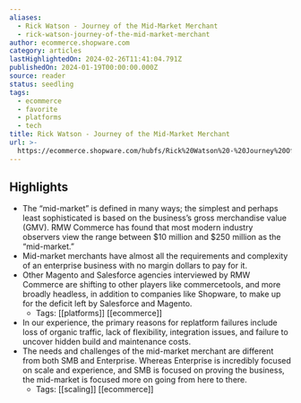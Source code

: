 ```yaml
---
aliases:
  - Rick Watson - Journey of the Mid-Market Merchant
  - rick-watson-journey-of-the-mid-market-merchant
author: ecommerce.shopware.com
category: articles
lastHighlightedOn: 2024-02-26T11:41:04.791Z
publishedOn: 2024-01-19T00:00:00.000Z
source: reader
status: seedling
tags:
  - ecommerce
  - favorite
  - platforms
  - tech
title: Rick Watson - Journey of the Mid-Market Merchant
url: >-
  https://ecommerce.shopware.com/hubfs/Rick%20Watson%20-%20Journey%20Of%20The%20Mid-Market%20Merchant.pdf?_gl=1*kbml45*_ga*NjA0OTUxNTQ1LjE3MDgwMTA3NTk.*_ga_9JLJ6GGB76*MTcwODAxMDc1OS4xLjEuMTcwODAxMDc5NS4wLjAuMA..
---
```

## Highlights

- The “mid-market” is defined in many ways; the simplest and perhaps least sophisticated is based on the business’s gross merchandise value (GMV). RMW Commerce has found that most modern industry observers view the range between $10 million and $250 million as the “mid-market.”
- Mid-market merchants have almost all the requirements and complexity of an enterprise business with no margin dollars to pay for it.
- Other Magento and Salesforce agencies interviewed by RMW Commerce are shifting to other players like commercetools, and more broadly headless, in addition to companies like Shopware, to make up for the deficit left by Salesforce and Magento.
    - Tags: [[platforms]] [[ecommerce]]
- In our experience, the primary reasons for replatform failures include loss of organic traffic, lack of flexibility, integration issues, and failure to uncover hidden build and maintenance costs.
- The needs and challenges of the mid-market merchant are different from both SMB and Enterprise. Whereas Enterprise is incredibly focused on scale and experience, and SMB is focused on proving the business, the mid-market is focused more on going from here to there.
    - Tags: [[scaling]] [[ecommerce]]
